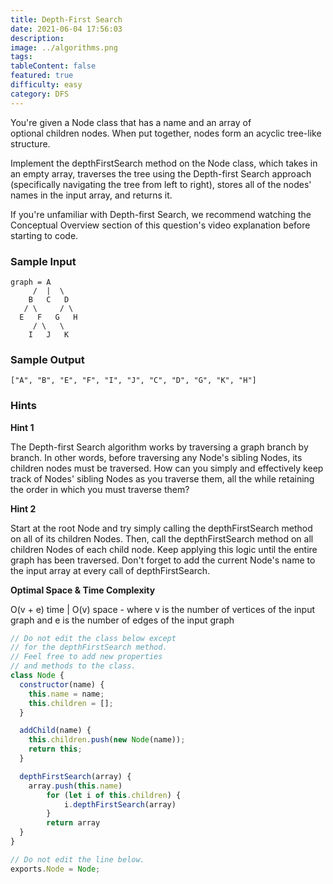 ```yaml
---
title: Depth-First Search
date: 2021-06-04 17:56:03
description:
image: ../algorithms.png
tags:
tableContent: false
featured: true
difficulty: easy
category: DFS
---
```


You're given a Node class that has a name and an array of optional children nodes. When put together, nodes form an acyclic tree-like structure.

Implement the depthFirstSearch method on the Node class, which takes in an empty array, traverses the tree using the Depth-first Search approach (specifically navigating the tree from left to right), stores all of the nodes' names in the input array, and returns it.

If you're unfamiliar with Depth-first Search, we recommend watching the Conceptual Overview section of this question's video explanation before starting to code.

### Sample Input

```
graph = A
     /  |  \
    B   C   D
   / \     / \
  E   F   G   H
     / \   \
    I   J   K

```

### Sample Output

```
["A", "B", "E", "F", "I", "J", "C", "D", "G", "K", "H"]

```

### Hints

**Hint 1**

The Depth-first Search algorithm works by traversing a graph branch by branch. In other words, before traversing any Node's sibling Nodes, its children nodes must be traversed. How can you simply and effectively keep track of Nodes' sibling Nodes as you traverse them, all the while retaining the order in which you must traverse them?

**Hint 2**

Start at the root Node and try simply calling the depthFirstSearch method on all of its children Nodes. Then, call the depthFirstSearch method on all children Nodes of each child node. Keep applying this logic until the entire graph has been traversed. Don't forget to add the current Node's name to the input array at every call of depthFirstSearch.

**Optimal Space & Time Complexity**

O(v + e) time | O(v) space - where v is the number of vertices of the input graph and e is the number of edges of the input graph

```js
// Do not edit the class below except
// for the depthFirstSearch method.
// Feel free to add new properties
// and methods to the class.
class Node {
  constructor(name) {
    this.name = name;
    this.children = [];
  }

  addChild(name) {
    this.children.push(new Node(name));
    return this;
  }

  depthFirstSearch(array) {
    array.push(this.name)
		for (let i of this.children) {
			i.depthFirstSearch(array)
		}
		return array
  }
}

// Do not edit the line below.
exports.Node = Node;
```